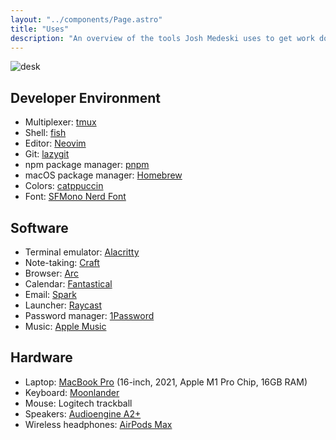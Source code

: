 ```yaml
---
layout: "../components/Page.astro"
title: "Uses"
description: "An overview of the tools Josh Medeski uses to get work done."
---
```


![desk](/images/desk.jpeg)

## Developer Environment

- Multiplexer: [tmux](https://github.com/tmux/tmux/wiki)
- Shell: [fish](https://fishshell.com)
- Editor: [Neovim](https://neovim.io)
- Git: [lazygit](https://github.com/jesseduffield/lazygit)
- npm package manager: [pnpm](https://pnpm.io/)
- macOS package manager: [Homebrew](https://brew.sh)
- Colors: [catppuccin](https://github.com/catppuccin/catppuccin)
- Font: [SFMono Nerd Font](https://github.com/epk/SF-Mono-Nerd-Font)

## Software

- Terminal emulator: [Alacritty](https://alacritty.org)
- Note-taking: [Craft](https://www.craft.do/)
- Browser: [Arc](https://arc.net/)
- Calendar: [Fantastical](https://flexibits.com/fantastical/)
- Email: [Spark](https://sparkmailapp.com/)
- Launcher: [Raycast](https://www.raycast.com/)
- Password manager: [1Password](https://1password.com/)
- Music: [Apple Music](https://music.apple.com/)

## Hardware

- Laptop: [MacBook Pro](https://www.apple.com/macbook-pro-14-and-16/) (16-inch, 2021, Apple M1 Pro Chip, 16GB RAM)
- Keyboard: [Moonlander](https://www.zsa.io/moonlander/)
- Mouse: Logitech trackball
- Speakers: [Audioengine A2+](https://audioengine.com/shop/wirelessspeakers/a2-wireless-computer-speakers/)
- Wireless headphones: [AirPods Max](https://www.apple.com/airpods-max/)
